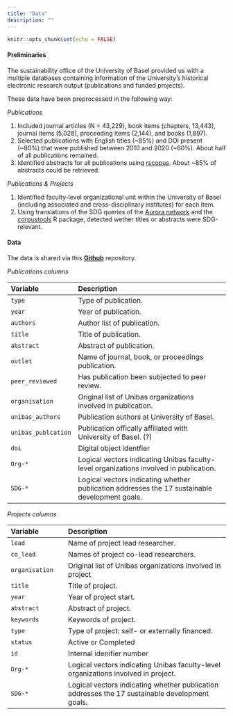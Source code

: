 ```yaml
---
title: "Data"
description: ""
---
```


```r
knitr::opts_chunk$set(echo = FALSE)
```

#### Preliminaries

The sustainability office of the University of Basel provided us with a multiple databases containing information of the University's historical electronic research output (publications and funded projects). 

These data have been preprocessed in the following way:

<i>Publications</i>

1. Included journal articles (N = 43,229), book items (chapters, 13,443), journal items (5,028), proceeding items (2,144), and books (1,897).
2. Selected publications with English titles (~85%) and DOI present (~80%) that were published between 2010 and 2020 (~60%). About half of all publications remained.    
3. Identified abstracts for all publications using <a href="https://cran.r-project.org/web/packages/rscopus/index.html">rscopus</a>. About ~85% of abstracts could be retrieved.    

<i>Publications & Projects</i>

1. Identified faculty-level organizational unit within the University of Basel (including associated and cross-disciplinary institutes) for each item. 
2. Using translations of the SDG queries of the <a href="https://github.com/Aurora-Network-Global/sdg-queries">Aurora network</a> and the <a href="https://cran.r-project.org/web/packages/corpustools/corpustools.pdf">corpustools</a> R package, detected wether titles or abstracts were SDG-relevant.  

#### Data

The data is shared via this <a href="https://github.com/cdsbasel/SDG_hackathon"><b>Github</b></a> repository. 

<i>Publications columns</i>

| Variable | Description |
|:-------------|:-------------------------------------|
| `type` | Type of publication. |
| `year` | Year of publication.  |
| `authors` | Author list of publication. |
| `title` | Title of publication. |   
| `abstract` | Abstract of publication. |
| `outlet` | Name of journal, book, or proceedings publication. |
| `peer_reviewed` | Has publication been subjected to peer review. |
| `organisation` | Original list of Unibas organizations involved in publication. |
| `unibas_authors` | Publication authors at University of Basel. |
| `unibas_publcation` | Publication offically affiliated with University of Basel. (?) |
| `doi` | Digital object identfier |
| `Org-*` | Logical vectors indicating Unibas faculty-level organizations involved in publication. |
| `SDG-*` | Logical vectors indicating whether publication addresses the 17 sustainable development goals. |

<i>Projects columns</i>

| Variable | Description |
|:-------------|:-------------------------------------|
| `lead` | Name of project lead researcher. |
| `co_lead` | Names of project co-lead researchers.  |
| `organisation` | Original list of Unibas organizations involved in project |
| `title` | Title of project. |
| `year` | Year of project start.  |
| `abstract` | Abstract of project. |
| `keywords` |  Keywords of project. |
| `type` | Type of project: self- or externally financed. |
| `status` | Active or Completed |
| `id` | Internal idenifier number |
| `Org-*` | Logical vectors indicating Unibas faculty-level organizations involved in project. |
| `SDG-*` | Logical vectors indicating whether publication addresses the 17 sustainable development goals. |
